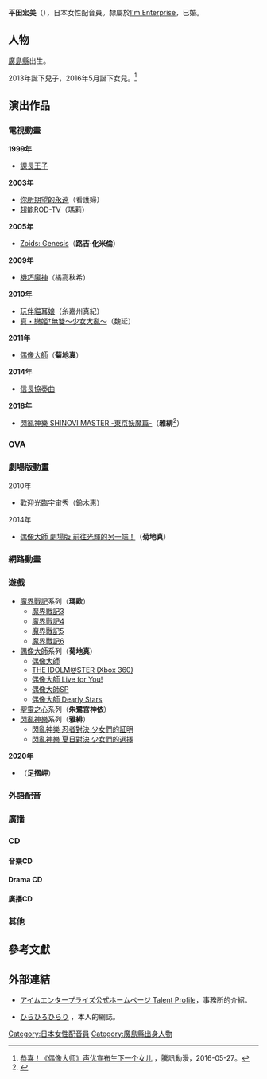 {{配音員
|名字= 平田宏美
|圖像= 
|尺寸= 
|說明= 
|藝名= 
|英文名=
|本名=
|暱稱=
|配偶=
|出生地= {{JPN}}[[廣島縣|廣島縣]]
|出身地= 
|血型= AB型
|生年= 1978
|生月= 2
|生日= 19
|歿年= 
|歿月= 
|歿日= 
|所屬= [[I'm_Enterprise|I'm Enterprise]]
|任職年份= 
|出道作= 
|代表作= 菊地真（[[THE_IDOLM@STER|THE IDOLM@STER]]）<br />路吉·化米倫（[[機獸創世紀|機獸創世紀]]）
|網站=
|其他= 
}}
{{Japanese|japanese=平田 宏美|kana=ひらた ひろみ|romaji=Hirata Hiromi}}
'''平田宏美'''（{{bd|1978年|2月19日}}），日本女性配音員。隸屬於[[I'm_Enterprise|I'm Enterprise]]，已婚。

== 人物 ==
[[廣島縣|廣島縣]]出生。

2013年誕下兒子，2016年5月誕下女兒。<ref name=qq20160527>[http://comic.qq.com/a/20160527/023603.htm 恭喜！《偶像大师》声优宣布生下一个女儿] {{Wayback|url=http://comic.qq.com/a/20160527/023603.htm |date=20160818192727 }}，騰訊動漫，2016-05-27。</ref>

== 演出作品 ==
=== 電視動畫 ===
'''1999年'''
* [[課長王子|課長王子]]

'''2003年'''
* [[你所期望的永遠|你所期望的永遠]]（看護婦）
* [[超能ROD-TV|超能ROD-TV]]（瑪莉）

'''2005年'''
* [[機獸創世紀|Zoids: Genesis]]（'''路吉·化米倫'''）

'''2009年'''
* [[機巧魔神|機巧魔神]]（橘高秋希）

'''2010年'''
* [[玩伴貓耳娘|玩伴貓耳娘]]（糸嘉州真紀）
* [[戀姬†無雙|真・戀姬†無雙〜少女大亂〜]]（魏延）

'''2011年'''
* [[偶像大師_(動畫)|偶像大師]]（'''菊地真'''）

'''2014年'''
* [[信長協奏曲|信長協奏曲]]

'''2018年'''
* [[閃亂神樂_-少女們的真影-|閃亂神樂 SHINOVI MASTER -東京妖魔篇-]]（'''雅緋'''<ref>{{Cite web|url=http://senran2.tv/staff/|title=製作人員、聲優|publisher=電視動畫「閃亂神樂 SHINOVI MASTER -東京妖魔篇-」官方網站|accessdate=2018-08-03|archive-date=2018-10-09|archive-url=https://web.archive.org/web/20181009205949/http://senran2.tv/staff/|dead-url=yes}}</ref>）

=== OVA ===
=== 劇場版動畫 ===
;2010年
* [[歡迎光臨宇宙秀|歡迎光臨宇宙秀]]（鈴木惠）
;2014年
* [[偶像大師_劇場版_前往光輝的另一端！|偶像大師 劇場版 前往光輝的另一端！]]（'''菊地真'''）

=== 網路動畫 ===
=== 遊戲 ===
* [[魔界戰記|魔界戰記]]系列（'''瑪歐'''）
** [[魔界戰記3|魔界戰記3]]
** [[魔界戰記4|魔界戰記4]]
** [[魔界戰記5|魔界戰記5]]
** [[魔界戰記6|魔界戰記6]]
* [[偶像大師|偶像大師]]系列（'''菊地真'''）
** [[偶像大師|偶像大師]]
** [[THE_IDOLM@STER_(Xbox_360)|THE IDOLM@STER (Xbox 360)]]
** [[THE_IDOLM@STER_(Xbox_360)|偶像大師 Live for You!]]
** [[偶像大師SP|偶像大師SP]]
** [[偶像大師_Dearly_Stars|偶像大師 Dearly Stars]]
* [[聖靈之心|聖靈之心]]系列（'''朱鷺宮神依'''）
* [[閃亂神樂|閃亂神樂]]系列（'''雅緋'''）
**[[閃亂神樂_忍者對決_少女們的証明|閃亂神樂 忍者對決 少女們的証明]]
**[[閃亂神樂_夏日對決_少女們的選擇|閃亂神樂 夏日對決 少女們的選擇]]
'''2020年'''
*{{tsl|ja|プラチナ・トレイン|白金列車}}（'''足摺岬'''）

=== 外語配音 ===
=== 廣播 ===
=== CD ===
==== 音樂CD ====
==== Drama CD ====
==== 廣播CD ====
=== 其他 ===

== 參考文獻 ==
{{Reflist}}

== 外部連結 ==
* {{ja}} [https://web.archive.org/web/20111025121119/http://imenterprise.jp/data.php?id=23 アイムエンタープライズ公式ホームページ Talent Profile]，事務所的介紹。
* {{ja}} [http://blog.livedoor.jp/hira__hiro/ ひらひろひらり] {{Wayback|url=http://blog.livedoor.jp/hira__hiro/ |date=20111125122555 }}，本人的網誌。

{{I'm Enterprise|voicercate=1}}
{{DEFAULTSORT:Hirata Hiromi}}
[[Category:日本女性配音員|Category:日本女性配音員]]
[[Category:廣島縣出身人物|Category:廣島縣出身人物]]